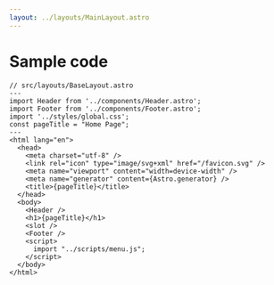 ```yaml
---
layout: ../layouts/MainLayout.astro
---
```

# Sample code

```astro ins={19} collapse={2-7, 10-14}
// src/layouts/BaseLayout.astro
---
import Header from '../components/Header.astro';
import Footer from '../components/Footer.astro';
import '../styles/global.css';
const pageTitle = "Home Page";
---
<html lang="en">
  <head>
    <meta charset="utf-8" />
    <link rel="icon" type="image/svg+xml" href="/favicon.svg" />
    <meta name="viewport" content="width=device-width" />
    <meta name="generator" content={Astro.generator} />
    <title>{pageTitle}</title>
  </head>
  <body>
    <Header />
    <h1>{pageTitle}</h1>
    <slot />
    <Footer />
    <script>
      import "../scripts/menu.js";
    </script>
  </body>
</html>
```
